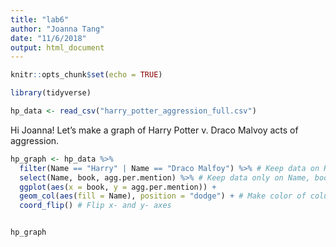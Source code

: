 ```yaml
---
title: "lab6"
author: "Joanna Tang"
date: "11/6/2018"
output: html_document
---
```


```r
knitr::opts_chunk$set(echo = TRUE)
```

```r
library(tidyverse)

hp_data <- read_csv("harry_potter_aggression_full.csv")


```

Hi Joanna!
Let's make a graph of Harry Potter v. Draco Malvoy acts of aggression.

```r

hp_graph <- hp_data %>% 
  filter(Name == "Harry" | Name == "Draco Malfoy") %>% # Keep data on Harry and Draco
  select(Name, book, agg.per.mention) %>% # Keep data only on Name, book, agg.per.mention
  ggplot(aes(x = book, y = agg.per.mention)) +
  geom_col(aes(fill = Name), position = "dodge") + # Make color of column according to Name (Draco or Harry), make bars side-by-side instead of stacked
  coord_flip() # Flip x- and y- axes


hp_graph
```


